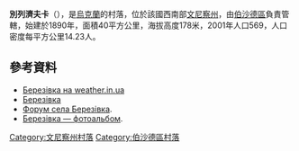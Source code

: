 {{coord|48|31|57|N|29|55|24|E|scale:30000|display=title}}

'''別列濟夫卡'''（{{lang-uk|Березівка}}），是[[烏克蘭|烏克蘭]]的村落，位於該國西南部[[文尼察州|文尼察州]]，由[[伯沙德區|伯沙德區]]負責管轄，始建於1890年，面積40平方公里，海拔高度178米，2001年人口569，人口密度每平方公里14.23人。

==參考資料==
*[http://weather.in.ua/ua/vinnickaja/952 Березівка на weather.in.ua]{{Wayback|url=http://weather.in.ua/ua/vinnickaja/952 |date=20111220091043 }}
*[http://w1.c1.rada.gov.ua/pls/z7503/A005?rdat1=01.04.2014&rf7571=1494 Березівка]
* [http://forum.bershad.com.ua/viewforum.php?f=58 Форум села Березівка]{{Wayback|url=http://forum.bershad.com.ua/viewforum.php?f=58 |date=20160826030450 }}.
* [http://foto.bershad.com.ua/thumbnails.php?album=57 Березівка — фотоальбом]{{Wayback|url=http://foto.bershad.com.ua/thumbnails.php?album=57 |date=20151017210643 }}.

[[Category:文尼察州村落|Category:文尼察州村落]]
[[Category:伯沙德區村落|Category:伯沙德區村落]]


{{Vinnytsia-geo-stub}}